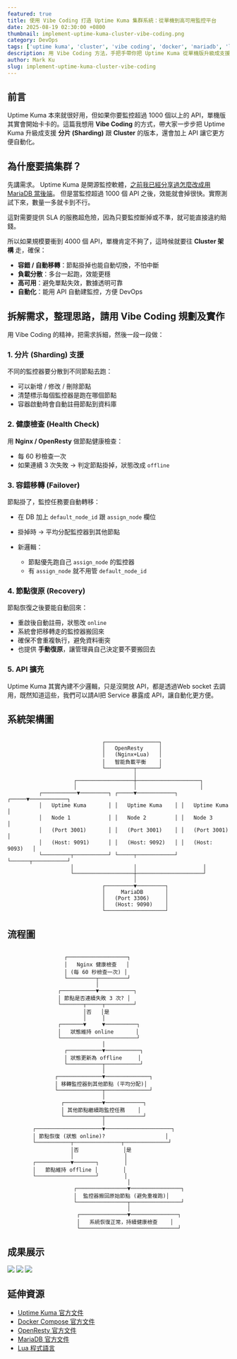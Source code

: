 ```yaml
---
featured: true
title: 使用 Vibe Coding 打造 Uptime Kuma 集群系統：從單機到高可用監控平台
date: 2025-08-19 02:30:00 +0800
thumbnail: implement-uptime-kuma-cluster-vibe-coding.png
category: DevOps
tags: ['uptime kuma', 'cluster', 'vibe coding', 'docker', 'mariadb', 'load balancer', 'monitoring', 'high availability']
description: 用 Vibe Coding 方法，手把手帶你把 Uptime Kuma 從單機版升級成支援集群的高可用監控系統，包含 Docker Compose、負載平衡、資料庫共享到 Failover 全攻略。
author: Mark Ku
slug: implement-uptime-kuma-cluster-vibe-coding
---
```


## 前言

Uptime Kuma 本來就很好用，但如果你要監控超過 1000 個以上的 API，單機版其實會開始卡卡的。這篇我想用 **Vibe Coding** 的方式，帶大家一步步把 Uptime Kuma 升級成支援 **分片 (Sharding)** 跟 **Cluster** 的版本，還會加上 API 讓它更方便自動化。

## 為什麼要搞集群？

先講需求。
Uptime Kuma 是開源監控軟體，[之前我已經分享過怎麼改成用 MariaDB 當後端](https://blog.markkulab.net/uptime-kuma-mariadb-restful-api/)。
但是當監控超過 1000 個 API 之後，效能就會掉很快。實際測試下來，數量一多就卡到不行。

這對需要提供 SLA 的服務超危險，因為只要監控斷掉或不準，就可能直接違約賠錢。

所以如果規模要衝到 4000 個 API，單機肯定不夠了，這時候就要往 **Cluster 架構** 走，確保：

* **容錯 / 自動移轉**：節點掛掉也能自動切換，不怕中斷
* **負載分散**：多台一起跑，效能更穩
* **高可用**：避免單點失效，數據透明可靠
* **自動化**：能用 API 自動建監控，方便 DevOps

## 拆解需求，整理思路，請用 Vibe Coding 規劃及實作

用 Vibe Coding 的精神，把需求拆細，然後一段一段做：

### 1. 分片 (Sharding) 支援

不同的監控器要分散到不同節點去跑：

* 可以新增 / 修改 / 刪除節點
* 清楚標示每個監控器是跑在哪個節點
* 容器啟動時會自動註冊節點到資料庫

### 2. 健康檢查 (Health Check)

用 **Nginx / OpenResty** 做節點健康檢查：

* 每 60 秒檢查一次
* 如果連續 3 次失敗 → 判定節點掛掉，狀態改成 `offline`

### 3. 容錯移轉 (Failover)

節點掛了，監控任務要自動轉移：

* 在 DB 加上 `default_node_id` 跟 `assign_node` 欄位
* 掛掉時 → 平均分配監控器到其他節點
* 新邏輯：

  * 節點優先跑自己 `assign_node` 的監控器
  * 有 `assign_node` 就不用管 `default_node_id`

### 4. 節點復原 (Recovery)

節點恢復之後要能自動回來：

* 重啟後自動註冊，狀態改 `online`
* 系統會把移轉走的監控器搬回來
* 確保不會重複執行，避免資料衝突
* 也提供 **手動復原**，讓管理員自己決定要不要搬回去

### 5. API 擴充

Uptime Kuma 其實內建不少邏輯，只是沒開放 API，都是透過Web socket 去調用，既然知道這些，我們可以請AI把 Service 暴露成 API，讓自動化更方便。

## 系統架構圖

```

                              ┌─────────────────┐
                              │   OpenResty     │
                              │   (Nginx+Lua)   │
                              │   智能負載平衡    │
                              └─────────┬───────┘
                                        │
                     ┌──────────────────┼────────────────────┐
                     │                  │                    │
          ┌───────────▼─────────┐ ┌─────▼────────────┐ ┌─────▼────────────┐
          │   Uptime Kuma       │ │   Uptime Kuma    │ │   Uptime Kuma    │
          │   Node 1            │ │   Node 2         │ │   Node 3         │
          │   (Port 3001)       │ │   (Port 3001)    │ │   (Port 3001)    │
          │   (Host: 9091)      │ │   (Host: 9092)   │ │   (Host: 9093)   │
          └─────────┬───────────┘ └─────┬────────────┘ └──────┬───────────┘
                    │                   │                     │
                    └───────────────────┼─────────────────────┘
                                        │
                              ┌─────────▼─────────┐
                              │     MariaDB       │
                              │   (Port 3306)     │
                              │   (Host: 9090)    │
                              └───────────────────┘
```

## 流程圖

```

                  ┌───────────────────┐
                  │   Nginx 健康檢查   │
                  │ (每 60 秒檢查一次) │
                  └─────────┬─────────┘
                            │
                ┌───────────▼───────────┐
                │ 節點是否連續失敗 3 次? │
                └───────┬─────┬─────────┘
                        │否   │是
                        │     │
                ┌───────▼     ▼──────────┐
                │   狀態維持 online       │
                └────────────────────────┘
                              │
                  ┌───────────▼───────────┐
                  │ 狀態更新為 offline     │
                  └───────────┬───────────┘
                              │
               ┌──────────────▼──────────────┐
               │ 移轉監控器到其他節點 (平均分配)│
               └──────────────┬──────────────┘
                              │
                 ┌────────────▼────────────┐
                 │ 其他節點繼續跑監控任務    │
                 └────────────┬────────────┘
                              │
        ┌─────────────────────▼─────────────────────┐
        │ 節點恢復 (狀態 online)?                   │
        └───────────┬───────────────┬──────────────┘
                    │否              │是
                    │                │
        ┌───────────▼───────┐        │
        │   節點維持 offline │        │
        └───────────────────┘        │
                                      │
                     ┌────────────────▼────────────────┐
                     │  監控器搬回原始節點 (避免重複跑)│
                     └────────────────┬────────────────┘
                                      │
                      ┌───────────────▼───────────────┐
                      │   系統恢復正常，持續健康檢查    │
                      └───────────────────────────────┘
```

## 成果展示

![](螢幕截圖1.jpg)
![](螢幕截圖2.jpg)
![](螢幕截圖3.jpg)

## 延伸資源

* [Uptime Kuma 官方文件](https://github.com/louislam/uptime-kuma)
* [Docker Compose 官方文件](https://docs.docker.com/compose/)
* [OpenResty 官方文件](https://openresty.org/)
* [MariaDB 官方文件](https://mariadb.org/)
* [Lua 程式語言](https://www.lua.org/)

